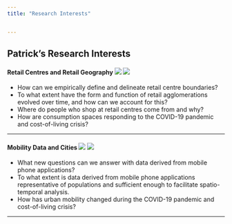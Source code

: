 ```yaml
---
title: "Research Interests"


---
```



## Patrick's Research Interests


#### Retail Centres and Retail Geography ![](shop.png) ![](planet.png)

* How can we empirically define and delineate retail centre boundaries? 
* To what extent have the form and function of retail agglomerations evolved over time, and how can we account for this?
* Where do people who shop at retail centres come from and why?
* How are consumption spaces responding to the COVID-19 pandemic and cost-of-living crisis?

---


#### Mobility Data and Cities ![](fone.png) ![](city.png)

* What new questions can we answer with data derived from mobile phone applications?
* To what extent is data derived from mobile phone applications representative of populations and sufficient enough to facilitate spatio-temporal analysis. 
* How has urban mobility changed during the COVID-19 pandemic and cost-of-living crisis?

---
